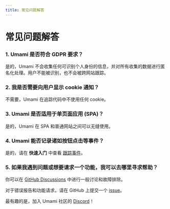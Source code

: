 ```yaml
---
title: 常见问题解答
---
```


# 常见问题解答

### 1. Umami 是否符合 GDPR 要求？

是的，Umami 不会收集任何可识别个人身份的信息，并对所有收集的数据进行匿名化处理。用户不能被识别，也不会被跨网站跟踪。

### 2. 我是否需要向用户显示 cookie 通知？

不需要，Umami 在追踪代码中不使用任何 cookie。

### 3. Umami 是否适用于单页面应用 (SPA)？

是的，Umami 在 SPA 和普通网站之间可以无缝使用。

### 4. Umami 能否记录诸如按钮点击等事件？

是的，请在 **快速入门** 中查看 [跟踪事件](/docs/track-events)。

### 5. 如果我遇到问题或想要请求一个功能，我可以去哪里寻求帮助？

你可以在 [GitHub Discussions](https://github.com/umami-software/umami/discussions) 中进行一般讨论和故障排除。

对于错误报告和功能请求，请在 GitHub 上提交一个 [issue](https://github.com/umami-software/umami/issues)。

最有趣的是，加入 Umami 社区的 [Discord](https://discord.gg/4dz4zcXYrQ)！
